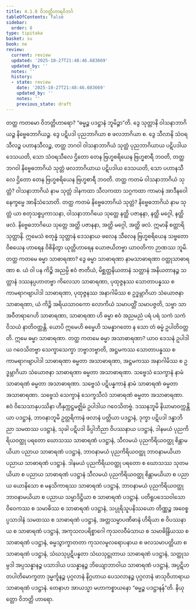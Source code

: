 ```yaml
---
title: 4.1.8 ဝိဘတ္တိဟာရဝိဘင်္ဂ
tableOfContents: false
sidebar:
  order: 8
type: tipitaka
basket: su
book: ne
review:
  current: review
  updated: '2025-10-27T21:48:46.683669'
  updated_by: ''
  notes: ''
  history:
  - state: review
    date: '2025-10-27T21:48:46.683669'
    updated_by: ''
    notes: ''
    previous_state: draft
---
```



<ReviewStatus review={frontmatter.review} showDetails={true} />

<HypothesisAnnotation frontmatter={frontmatter} />

<DynamicBreadcrumb />

<Division number="33" book="ne" e="ch" v="27" p="42">

<Paragraph number="265" book="ne">
တတ္ထ ကတမော ဝိဘတ္တိဟာရော? “ဓမ္မဉ္စ ပဒဋ္ဌာနံ ဘူမိဉ္စာ”တိ.
</Paragraph>

<Paragraph number="266" book="ne">
ဒွေ သုတ္တာနိ ဝါသနာဘာဂိယဉ္စ နိဗ္ဗေဓဘာဂိယဉ္စ. ဒွေ ပဋိပဒါ ပုညဘာဂိယာ စ ဖလဘာဂိယာ စ. ဒွေ သီလာနိ သံဝရသီလဉ္စ ပဟာနသီလဉ္စ, တတ္ထ ဘဂဝါ ဝါသနာဘာဂိယံ သုတ္တံ ပုညဘာဂိယာယ ပဋိပဒါယ ဒေသယတိ, သော သံဝရသီလေ ဌိတော တေန ဗြဟ္မစရိယေန ဗြဟ္မစာရီ ဘဝတိ, တတ္ထ ဘဂဝါ နိဗ္ဗေဓဘာဂိယံ သုတ္တံ ဖလဘာဂိယာယ ပဋိပဒါယ ဒေသယတိ, သော ပဟာနသီလေ ဌိတော တေန ဗြဟ္မစရိယေန ဗြဟ္မစာရီ ဘဝတိ.
</Paragraph>

<Paragraph number="267" book="ne">
တတ္ထ ကတမံ ဝါသနာဘာဂိယံ သုတ္တံ? ဝါသနာဘာဂိယံ နာမ သုတ္တံ ဒါနကထာ သီလကထာ သဂ္ဂကထာ ကာမာနံ အာဒီနဝေါ နေက္ခမ္မေ အာနိသံသောတိ.
</Paragraph>

<Paragraph number="268" book="ne">
တတ္ထ ကတမံ နိဗ္ဗေဓဘာဂိယံ သုတ္တံ? နိဗ္ဗေဓဘာဂိယံ နာမ သုတ္တံ ယာ စတုသစ္စပ္ပကာသနာ, ဝါသနာဘာဂိယေ သုတ္တေ နတ္ထိ ပဇာနနာ, နတ္ထိ မဂ္ဂေါ, နတ္ထိ ဖလံ. နိဗ္ဗေဓဘာဂိယေ သုတ္တေ အတ္ထိ ပဇာနနာ, အတ္ထိ မဂ္ဂေါ, အတ္ထိ ဖလံ. ဣမာနိ စတ္တာရိ သုတ္တာနိ. ဣမေသံ စတုန္နံ သုတ္တာနံ ဒေသနာယ ဖလေန သီလေန ဗြဟ္မစရိယေန သဗ္ဗတော ဝိစယေန ဟာရေန ဝိစိနိတွာ ယုတ္တိဟာရေန ယောဇယိတဗ္ဗာ ယာဝတိကာ ဉာဏဿ ဘူမိ.
</Paragraph>

</Division>
<Division number="34" book="ne" e="ch" v="27" p="42">

<Paragraph number="269" book="ne">
တတ္ထ ကတမေ ဓမ္မာ သာဓာရဏာ? ဒွေ ဓမ္မာ သာဓာရဏာ နာမသာဓာရဏာ ဝတ္ထုသာဓာရဏာ စ. ယံ ဝါ ပန ကိဉ္စိ အညမ္ပိ ဧဝံ ဇာတိယံ, မိစ္ဆတ္တနိယတာနံ သတ္တာနံ အနိယတာနဉ္စ သတ္တာနံ ဒဿနပ္ပဟာတဗ္ဗာ ကိလေသာ သာဓာရဏာ, ပုထုဇ္ဇနဿ သောတာပန္နဿ စ ကာမရာဂဗျာပါဒါ သာဓာရဏာ, ပုထုဇ္ဇနဿ အနာဂါမိဿ စ ဥဒ္ဓမ္ဘာဂိယာ သံယောဇနာ သာဓာရဏာ, ယံ ကိဉ္စိ အရိယသာဝကော လောကိယံ သမာပတ္တိံ သမာပဇ္ဇတိ, သဗ္ဗာ သာ အဝီတရာဂေဟိ သာဓာရဏာ, သာဓာရဏာ ဟိ ဓမ္မာ ဧဝံ အညမညံ ပရံ ပရံ သကံ သကံ ဝိသယံ နာတိဝတ္တန္တိ. ယောပိ ဣမေဟိ ဓမ္မေဟိ သမန္နာဂတော န သော တံ ဓမ္မံ ဥပါတိဝတ္တတိ. ဣမေ ဓမ္မာ သာဓာရဏာ.
</Paragraph>

<Paragraph number="270" book="ne">
တတ္ထ ကတမေ ဓမ္မာ အသာဓာရဏာ? ယာဝ ဒေသနံ ဥပါဒါယ ဂဝေသိတဗ္ဗာ သေက္ခာသေက္ခာ ဘဗ္ဗာဘဗ္ဗာတိ, အဋ္ဌမကဿ သောတာပန္နဿ စ ကာမရာဂဗျာပါဒါ သာဓာရဏာ ဓမ္မတာ အသာဓာရဏာ, အဋ္ဌမကဿ အနာဂါမိဿ စ ဥဒ္ဓမ္ဘာဂိယာ သံယောဇနာ သာဓာရဏာ ဓမ္မတာ အသာဓာရဏာ. သဗ္ဗေသံ သေက္ခာနံ နာမံ သာဓာရဏံ ဓမ္မတာ အသာဓာရဏာ. သဗ္ဗေသံ ပဋိပန္နကာနံ နာမံ သာဓာရဏံ ဓမ္မတာ အသာဓာရဏာ. သဗ္ဗေသံ သေက္ခာနံ သေက္ခသီလံ သာဓာရဏံ ဓမ္မတာ အသာဓာရဏာ. ဧဝံ ဝိသေသာနုပဿိနာ ဟီနုက္ကဋ္ဌမဇ္ဈိမံ ဥပါဒါယ ဂဝေသိတဗ္ဗံ.
</Paragraph>

<Paragraph number="271" book="ne">
ဒဿနဘူမိ နိယာမာဝက္ကန္တိယာ ပဒဋ္ဌာနံ, ဘာဝနာဘူမိ ဥတ္တရိကာနံ ဖလာနံ ပတ္တိယာ ပဒဋ္ဌာနံ, ဒုက္ခာ ပဋိပဒါ ဒန္ဓာဘိညာ သမထဿ ပဒဋ္ဌာနံ, သုခါ ပဋိပဒါ ခိပ္ပါဘိညာ ဝိပဿနာယ ပဒဋ္ဌာနံ, ဒါနမယံ ပုညကိရိယဝတ္ထု ပရတော ဃောသဿ သာဓာရဏံ ပဒဋ္ဌာနံ, သီလမယံ ပုညကိရိယဝတ္ထု စိန္တာမယိယာ ပညာယ သာဓာရဏံ ပဒဋ္ဌာနံ, ဘာဝနာမယံ ပုညကိရိယဝတ္ထု ဘာဝနာမယိယာ ပညာယ သာဓာရဏံ ပဒဋ္ဌာနံ. ဒါနမယံ ပုညကိရိယဝတ္ထု ပရတော စ ဃောသဿ သုတမယိယာ စ ပညာယ သာဓာရဏံ ပဒဋ္ဌာနံ သီလမယံ ပုညကိရိယဝတ္ထု စိန္တာမယိယာ စ ပညာယ ယောနိသော စ မနသိကာရဿ သာဓာရဏံ ပဒဋ္ဌာနံ, ဘာဝနာမယံ ပုညကိရိယဝတ္ထု ဘာဝနာမယိယာ စ ပညာယ သမ္မာဒိဋ္ဌိယာ စ သာဓာရဏံ ပဒဋ္ဌာနံ. ပတိရူပဒေသဝါသော ဝိဝေကဿ စ သမာဓိဿ စ သာဓာရဏံ ပဒဋ္ဌာနံ, သပ္ပုရိသူပနိဿယော တိဏ္ဏဉ္စ အဝေစ္စပ္ပသာဒါနံ သမထဿ စ သာဓာရဏံ ပဒဋ္ဌာနံ, အတ္တသမ္မာပဏိဓာနံ ဟိရိယာ စ ဝိပဿနာယ စ သာဓာရဏံ ပဒဋ္ဌာနံ, အကုသလပရိစ္စာဂေါ ကုသလဝီမံသာယ စ သမာဓိန္ဒြိယဿ စ သာဓာရဏံ ပဒဋ္ဌာနံ, ဓမ္မသွာက္ခာတတာ ကုသလမူလရောပနာယ စ ဖလသမာပတ္တိယာ စ သာဓာရဏံ ပဒဋ္ဌာနံ, သံဃသုပ္ပဋိပန္နတာ သံဃသုဋ္ဌုတာယ သာဓာရဏံ ပဒဋ္ဌာနံ, သတ္ထုသမ္ပဒါ အပ္ပသန္နာနဉ္စ ပသာဒါယ ပသန္နာနဉ္စ ဘိယျောဘာဝါယ သာဓာရဏံ ပဒဋ္ဌာနံ, အပ္ပဋိဟတပါတိမောက္ခတာ ဒုမ္မင်္ကူနဉ္စ ပုဂ္ဂလာနံ နိဂ္ဂဟာယ ပေသလာနဉ္စ ပုဂ္ဂလာနံ ဖာသုဝိဟာရာယ သာဓာရဏံ ပဒဋ္ဌာနံ. တေနာဟ အာယသ္မာ မဟာကစ္စာယနော “ဓမ္မဉ္စ ပဒဋ္ဌာနန်”တိ.

</Paragraph>
</Division>

<Paragraph number="272" type="center" book="ne">
နိယုတ္တော ဝိဘတ္တိ ဟာရော.
</Paragraph>